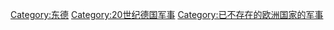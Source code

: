 [[Category:东德|Category:东德]]
[[Category:20世纪德国军事|Category:20世纪德国军事]]
[[Category:已不存在的欧洲国家的军事|Category:已不存在的欧洲国家的军事]]
